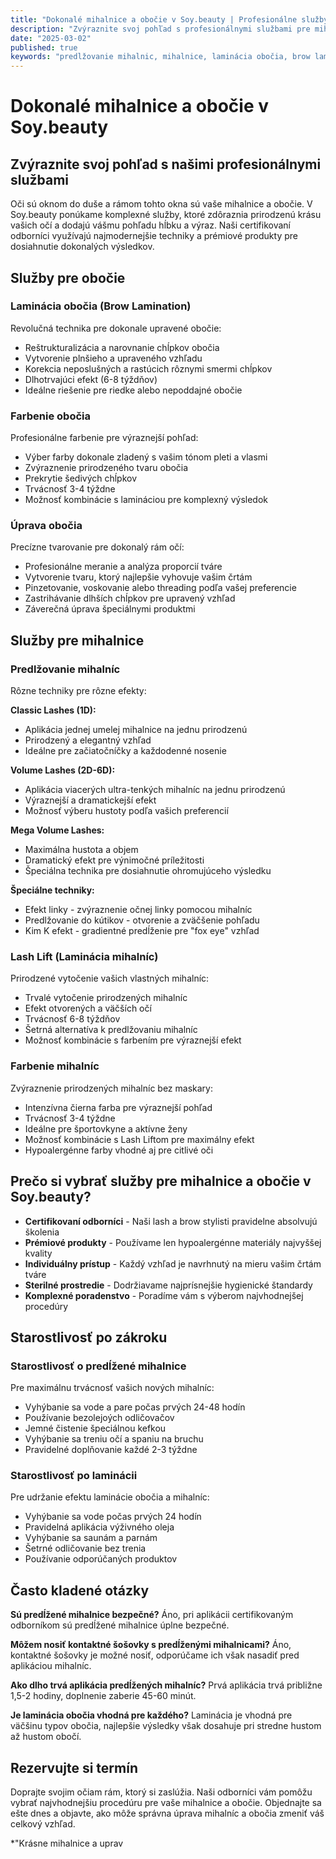 ```yaml
---
title: "Dokonalé mihalnice a obočie v Soy.beauty | Profesionálne služby pre váš pohľad"
description: "Zvýraznite svoj pohľad s profesionálnymi službami pre mihalnice a obočie v Soy.beauty. Od laminácie obočia po objemové predĺženie mihalníc - objavte procedúry, ktoré vám dodajú sebavedomie."
date: "2025-03-02"
published: true
keywords: "predlžovanie mihalnic, mihalnice, laminácia obočia, brow lamination, brow lami, farbenie mihalnic, lashlift, laminacia mihalnic, 1D, 2D, 3D, 4D, 5D, 6D, mega volume lashes, classic lashes, objemové mihalnice"
---
```


# Dokonalé mihalnice a obočie v Soy.beauty

## Zvýraznite svoj pohľad s našimi profesionálnymi službami

Oči sú oknom do duše a rámom tohto okna sú vaše mihalnice a obočie. V Soy.beauty ponúkame komplexné služby, ktoré zdôraznia prirodzenú krásu vašich očí a dodajú vášmu pohľadu hĺbku a výraz. Naši certifikovaní odborníci využívajú najmodernejšie techniky a prémiové produkty pre dosiahnutie dokonalých výsledkov.

## Služby pre obočie

### Laminácia obočia (Brow Lamination)

Revolučná technika pre dokonale upravené obočie:

- Reštrukturalizácia a narovnanie chĺpkov obočia
- Vytvorenie plnšieho a upraveného vzhľadu
- Korekcia neposlušných a rastúcich rôznymi smermi chĺpkov
- Dlhotrvajúci efekt (6-8 týždňov)
- Ideálne riešenie pre riedke alebo nepoddajné obočie

### Farbenie obočia

Profesionálne farbenie pre výraznejší pohľad:

- Výber farby dokonale zladený s vašim tónom pleti a vlasmi
- Zvýraznenie prirodzeného tvaru obočia
- Prekrytie šedivých chĺpkov
- Trvácnosť 3-4 týždne
- Možnosť kombinácie s lamináciou pre komplexný výsledok

### Úprava obočia

Precízne tvarovanie pre dokonalý rám očí:

- Profesionálne meranie a analýza proporcií tváre
- Vytvorenie tvaru, ktorý najlepšie vyhovuje vašim črtám
- Pinzetovanie, voskovanie alebo threading podľa vašej preferencie
- Zastrihávanie dlhších chĺpkov pre upravený vzhľad
- Záverečná úprava špeciálnymi produktmi

## Služby pre mihalnice

### Predlžovanie mihalníc

Rôzne techniky pre rôzne efekty:

**Classic Lashes (1D):**
- Aplikácia jednej umelej mihalnice na jednu prirodzenú
- Prirodzený a elegantný vzhľad
- Ideálne pre začiatočníčky a každodenné nosenie

**Volume Lashes (2D-6D):**
- Aplikácia viacerých ultra-tenkých mihalníc na jednu prirodzenú
- Výraznejší a dramatickejší efekt
- Možnosť výberu hustoty podľa vašich preferencií

**Mega Volume Lashes:**
- Maximálna hustota a objem
- Dramatický efekt pre výnimočné príležitosti
- Špeciálna technika pre dosiahnutie ohromujúceho výsledku

**Špeciálne techniky:**
- Efekt linky - zvýraznenie očnej linky pomocou mihalníc
- Predlžovanie do kútikov - otvorenie a zväčšenie pohľadu
- Kim K efekt - gradientné predĺženie pre "fox eye" vzhľad

### Lash Lift (Laminácia mihalníc)

Prirodzené vytočenie vašich vlastných mihalníc:

- Trvalé vytočenie prirodzených mihalníc
- Efekt otvorených a väčších očí
- Trvácnosť 6-8 týždňov
- Šetrná alternatíva k predlžovaniu mihalníc
- Možnosť kombinácie s farbením pre výraznejší efekt

### Farbenie mihalníc

Zvýraznenie prirodzených mihalníc bez maskary:

- Intenzívna čierna farba pre výraznejší pohľad
- Trvácnosť 3-4 týždne
- Ideálne pre športovkyne a aktívne ženy
- Možnosť kombinácie s Lash Liftom pre maximálny efekt
- Hypoalergénne farby vhodné aj pre citlivé oči

## Prečo si vybrať služby pre mihalnice a obočie v Soy.beauty?

- **Certifikovaní odborníci** - Naši lash a brow stylisti pravidelne absolvujú školenia
- **Prémiové produkty** - Používame len hypoalergénne materiály najvyššej kvality
- **Individuálny prístup** - Každý vzhľad je navrhnutý na mieru vašim črtám tváre
- **Sterilné prostredie** - Dodržiavame najprísnejšie hygienické štandardy
- **Komplexné poradenstvo** - Poradíme vám s výberom najvhodnejšej procedúry

## Starostlivosť po zákroku

### Starostlivosť o predĺžené mihalnice

Pre maximálnu trvácnosť vašich nových mihalníc:

- Vyhýbanie sa vode a pare počas prvých 24-48 hodín
- Používanie bezolejoých odličovačov
- Jemné čistenie špeciálnou kefkou
- Vyhýbanie sa treniu očí a spaniu na bruchu
- Pravidelné doplňovanie každé 2-3 týždne

### Starostlivosť po laminácii

Pre udržanie efektu laminácie obočia a mihalníc:

- Vyhýbanie sa vode počas prvých 24 hodín
- Pravidelná aplikácia výživného oleja
- Vyhýbanie sa saunám a parnám
- Šetrné odličovanie bez trenia
- Používanie odporúčaných produktov

## Často kladené otázky

**Sú predĺžené mihalnice bezpečné?**
Áno, pri aplikácii certifikovaným odborníkom sú predĺžené mihalnice úplne bezpečné.

**Môžem nosiť kontaktné šošovky s predĺženými mihalnicami?**
Áno, kontaktné šošovky je možné nosiť, odporúčame ich však nasadiť pred aplikáciou mihalníc.

**Ako dlho trvá aplikácia predĺžených mihalníc?**
Prvá aplikácia trvá približne 1,5-2 hodiny, doplnenie zaberie 45-60 minút.

**Je laminácia obočia vhodná pre každého?**
Laminácia je vhodná pre väčšinu typov obočia, najlepšie výsledky však dosahuje pri stredne hustom až hustom obočí.

## Rezervujte si termín

Doprajte svojim očiam rám, ktorý si zaslúžia. Naši odborníci vám pomôžu vybrať najvhodnejšiu procedúru pre vaše mihalnice a obočie. Objednajte sa ešte dnes a objavte, ako môže správna úprava mihalníc a obočia zmeniť váš celkový vzhľad.

*"Krásne mihalnice a uprav

